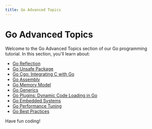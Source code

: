 ```yaml
---
title: Go Advanced Topics
---
```


# Go Advanced Topics

Welcome to the Go Advanced Topics section of our Go programming tutorial. In this section, you'll learn about:

- [Go Reflection](./0-go-reflection.mdx)
- [Go Unsafe Package](./1-go-unsafe.mdx)
- [Go Cgo: Integrating C with Go](./2-go-cgo.mdx)
- [Go Assembly](./3-go-assembly.mdx)
- [Go Memory Model](./4-go-memory-model.mdx)
- [Go Generics](./5-go-generics.mdx)
- [Go Plugins: Dynamic Code Loading in Go](./6-go-plugins.mdx)
- [Go Embedded Systems](./7-go-embedded-systems.mdx)
- [Go Performance Tuning](./8-go-performance-tuning.mdx)
- [Go Best Practices](./9-go-best-practices.mdx)

Have fun coding!